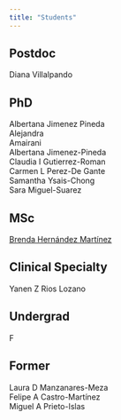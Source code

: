 ```yaml
---
title: "Students"
---
```


::: callout-tip
## Postdoc

Diana Villalpando
:::

::: callout-tip
## PhD

Albertana Jimenez Pineda\
Alejandra\
Amairani\
Albertana Jimenez-Pineda\
Claudia I Gutierrez-Roman\
Carmen L Perez-De Gante\
Samantha Ysais-Chong\
Sara Miguel-Suarez
:::

::: callout-tip
## MSc

[Brenda Hernández Martínez](https://www.instagram.com/himfogram/)
:::

::: callout-tip
## Clinical Specialty

Yanen Z Rios Lozano
:::

::: callout-tip
## Undergrad

F
:::

::: callout-tip
## Former

Laura D Manzanares-Meza\
Felipe A Castro-Martínez\
Miguel A Prieto-Islas
:::
